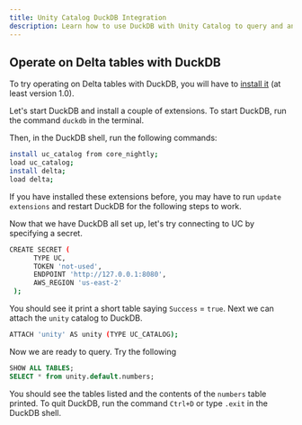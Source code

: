 ```yaml
---
title: Unity Catalog DuckDB Integration
description: Learn how to use DuckDB with Unity Catalog to query and analyze Delta tables through a SQL interface
---
```


## Operate on Delta tables with DuckDB

To try operating on Delta tables with DuckDB, you will have to [install it](https://duckdb.org/docs/installation/)
(at least version 1.0).

Let's start DuckDB and install a couple of extensions. To start DuckDB, run the command `duckdb` in the terminal.

Then, in the DuckDB shell, run the following commands:

```sh
install uc_catalog from core_nightly;
load uc_catalog;
install delta;
load delta;
```

If you have installed these extensions before, you may have to run `update extensions` and restart DuckDB
for the following steps to work.

Now that we have DuckDB all set up, let's try connecting to UC by specifying a secret.

```sh
CREATE SECRET (
      TYPE UC,
      TOKEN 'not-used',
      ENDPOINT 'http://127.0.0.1:8080',
      AWS_REGION 'us-east-2'
 );
```

You should see it print a short table saying `Success` = `true`. Next we can attach the `unity` catalog to DuckDB.

```sh
ATTACH 'unity' AS unity (TYPE UC_CATALOG);
```

Now we are ready to query. Try the following

```sql
SHOW ALL TABLES;
SELECT * from unity.default.numbers;
```

You should see the tables listed and the contents of the `numbers` table printed.
To quit DuckDB, run the command `Ctrl+D` or type `.exit` in the DuckDB shell.
